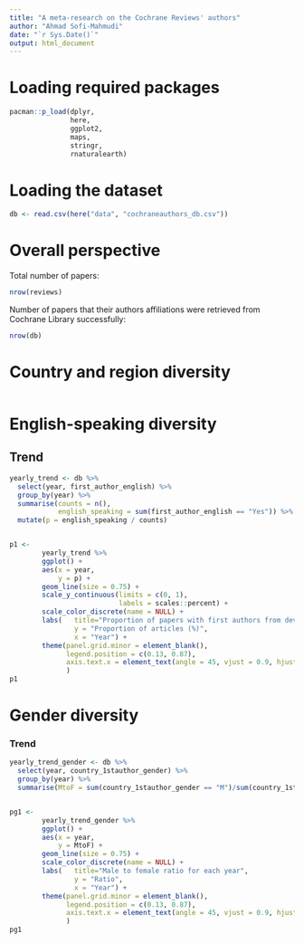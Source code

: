 ```yaml
---
title: "A meta-research on the Cochrane Reviews' authors"
author: "Ahmad Sofi-Mahmudi"
date: "`r Sys.Date()`"
output: html_document
---
```


# Loading required packages

```r
pacman::p_load(dplyr,
               here,
               ggplot2,
               maps,
               stringr,
               rnaturalearth)
```


# Loading the dataset
```r
db <- read.csv(here("data", "cochraneauthors_db.csv"))
```

# Overall perspective

Total number of papers:
```r
nrow(reviews)
```

Number of papers that their authors affiliations were retrieved from Cochrane Library successfully:
```r
nrow(db)
```


# Country and region diversity

```r

```


# English-speaking diversity

## Trend
```r

yearly_trend <- db %>%
  select(year, first_author_english) %>%
  group_by(year) %>%
  summarise(counts = n(),
            english_speaking = sum(first_author_english == "Yes")) %>%
  mutate(p = english_speaking / counts)


p1 <-
        yearly_trend %>% 
        ggplot() +
        aes(x = year, 
            y = p) +
        geom_line(size = 0.75) +
        scale_y_continuous(limits = c(0, 1), 
                           labels = scales::percent) +
        scale_color_discrete(name = NULL) +
        labs(   title="Proportion of papers with first authors from developed English-speaking countries",
                y = "Proportion of articles (%)", 
                x = "Year") +
        theme(panel.grid.minor = element_blank(),
              legend.position = c(0.13, 0.87),
              axis.text.x = element_text(angle = 45, vjust = 0.9, hjust=1)
              )
p1
```


# Gender diversity

### Trend
```r

yearly_trend_gender <- db %>%
  select(year, country_1stauthor_gender) %>%
  group_by(year) %>%
  summarise(MtoF = sum(country_1stauthor_gender == "M")/sum(country_1stauthor_gender == "F"))


pg1 <-
        yearly_trend_gender %>% 
        ggplot() +
        aes(x = year, 
            y = MtoF) +
        geom_line(size = 0.75) +
        scale_color_discrete(name = NULL) +
        labs(   title="Male to female ratio for each year",
                y = "Ratio", 
                x = "Year") +
        theme(panel.grid.minor = element_blank(),
              legend.position = c(0.13, 0.87),
              axis.text.x = element_text(angle = 45, vjust = 0.9, hjust=1)
              )
pg1
```

